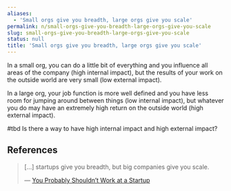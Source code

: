 ```yaml
---
aliases:
  - 'Small orgs give you breadth, large orgs give you scale'
permalink: n/small-orgs-give-you-breadth-large-orgs-give-you-scale
slug: small-orgs-give-you-breadth-large-orgs-give-you-scale
status: null
title: 'Small orgs give you breadth, large orgs give you scale'
---
```

In a small org, you can do a little bit of everything and you influence all areas of the company (high internal impact), but the results of your work on the outside world are very small (low external impact).

In a large org, your job function is more well defined and you have less room for jumping around between things (low internal impact), but whatever you do may have an extremely high return on the outside world (high external impact).

#tbd Is there a way to have high internal impact and high external impact?

## References

> […] startups give you breadth, but big companies give you scale.
>
> — [You Probably Shouldn’t Work at a Startup](https://every.to/napkin-math/you-probably-shouldn-t-work-at-a-startup-9387b632-345c-4a22-bac0-3cb92f0eecf1)
